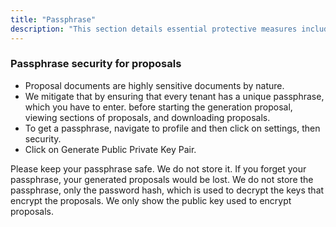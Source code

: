 ```yaml
---
title: "Passphrase"
description: "This section details essential protective measures including two-factor authentication and passphrase-based document encryption to safeguard user accounts and sensitive proposal documents."
---
```


### Passphrase security for proposals

- Proposal documents are highly sensitive documents by nature.
- We mitigate that by ensuring that every tenant has a unique passphrase, which you have to enter. before starting the generation proposal, viewing sections of proposals, and downloading proposals.
- To get a passphrase, navigate to profile and then click on settings, then security.
- Click on Generate Public Private Key Pair.

<Warning>
  Please keep your passphrase safe. We do not store it. If you forget your passphrase, your generated proposals would be lost.
</Warning>

<Info>
  We do not store the passphrase, only the password hash, which is used to decrypt the keys that encrypt the proposals.
</Info>

<Note>
  We only show the public key used to encrypt proposals.
</Note>